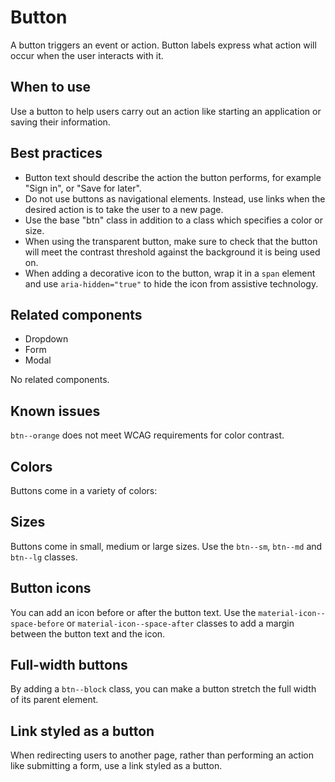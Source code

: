 
<Meta of={stories} />

# Button

A button triggers an event or action. Button labels express what action will
occur when the user interacts with it.

## When to use

Use a button to help users carry out an action like starting an application or
saving their information.

## Best practices

- Button text should describe the action the button performs, for example "Sign
  in", or "Save for later".
- Do not use buttons as navigational elements. Instead, use links when the
  desired action is to take the user to a new page.
- Use the base "btn" class in addition to a class which specifies a color or size.
- When using the transparent button, make sure to check that the button will meet
  the contrast threshold against the background it is being used on.
- When adding a decorative icon to the button, wrap it in a `span` element and use
  `aria-hidden="true"` to hide the icon from assistive technology.

## Related components

- Dropdown
- Form
- Modal

No related components.

## Known issues

`btn--orange` does not meet WCAG requirements for color contrast.

## Colors
Buttons come in a variety of colors:

<Story of={stories.colors} />

## Sizes
Buttons come in small, medium or large sizes. Use the `btn--sm`, `btn--md` and `btn--lg` classes.

<Story of={stories.sizes} />

## Button icons
You can add an icon before or after the button text. Use the `material-icon--space-before` or 
`material-icon--space-after` classes to add a margin between the button text and the icon.

<Story of={stories.icons} />

## Full-width buttons
By adding a `btn--block` class, you can make a button stretch the full width of its parent element.

<Story of={stories.fullWidth} />

## Link styled as a button
When redirecting users to another page, rather than performing an action like
submitting a form, use a link styled as a button.

<Story of={stories.link} />
